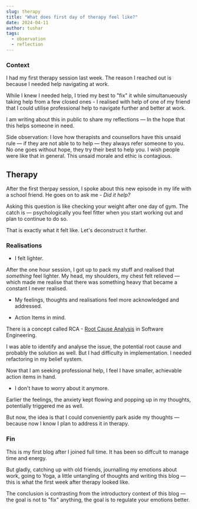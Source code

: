 ---
slug: therapy
title: "What does first day of therapy feel like?"
date: 2024-04-11
author: tushar
tags:
  - observation
  - reflection
---

### Context

I had my first therapy session last week. The reason I reached out is because I needed help navigating at work. 

While I knew I needed help, I tried my best to "fix" it while simultanueously taking help from a few closed ones - I realised with help of one of my friend that I could utilise professional help to navigate further and better at work.

I am writing about this in public to share my reflections — In the hope that this helps someone in need.

Side observation: I love how therapists and counsellors have this unsaid rule — if they are not able to to help — they always refer someone to you. No one goes without hope, they try their best to help you. I wish people were like that in general. This unsaid morale and ethic is contagious.

## Therapy

After the first therpay session, I spoke about this new episode in my life with a school friend. He goes on to ask me - _Did it help?_

Asking this question is like checking your weight after one day of gym. The catch is — psychologically you feel fitter when you start working out and plan to continue to do so. 

That is exactly what it felt like. Let's deconstruct it further.

### Realisations

- I felt lighter.

After the one hour session, I got up to pack my stuff and realised that _something_ feel lighter. My head, my shoulders, my chest felt relieved — which made me realise that there was something heavy that became a constant I never realised. 

- My feelings, thoughts and realisations feel more acknowledged and addressed.

- Action Items in mind.

There is a concept called RCA - [Root Cause Analysis](https://en.wikipedia.org/wiki/Root_cause_analysis) in Software Engineering. 

I was able to identify and analyse the issue, the potential root cause and probably the solution as well. But I had difficulty in implementation. I needed refactoring in my belief system. 

Now that I am seeking professional help, I feel I have smaller, achievable action items in hand.

- I don't have to worry about it anymore.

Earlier the feelings, the anxiety kept flowing and popping up in my thoughts, potentially triggered me as well.

But now, the idea is that I could conveniently park aside my thoughts — because now I know I plan to address it in therapy. 

### Fin

This is my first blog after I joined full time. It has been so diffcult to manage time and energy. 

But gladly, catching up with old friends, journalling my emotions about work, going to Yoga, a little untangling of thoughts and writing this blog — this is what the first week after therapy looked like. 

The conclusion is contrasting from the introductory context of this blog — the goal is not to "fix" anything, the goal is to regulate your emotions better.
